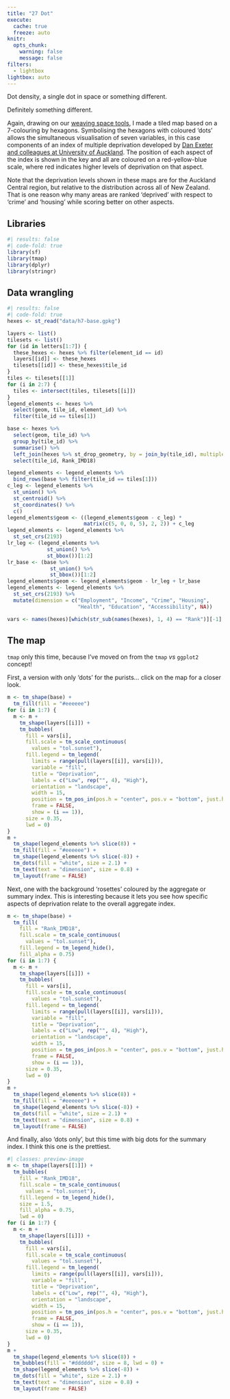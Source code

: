 ```yaml
---
title: "27 Dot"
execute: 
  cache: true
  freeze: auto
knitr:
  opts_chunk: 
    warning: false
    message: false
filters:
  - lightbox
lightbox: auto
---
```


Dot density, a single dot in space or something different.

Definitely something different.

Again, drawing on our [weaving space tools](https://github.com/DOSull/weaving-space), I made a tiled map based on a 7-colouring by hexagons. Symbolising the hexagons with coloured 'dots' allows the simultaneous visualisation of seven variables, in this case components of an index of multiple deprivation developed by [Dan Exeter and colleagues at University of Auckland](https://journals.plos.org/plosone/article?id=10.1371/journal.pone.0181260). The position of each aspect of the index is shown in the key and all are coloured on a red-yellow-blue scale, where red indicates higher levels of deprivation on that aspect. 

Note that the deprivation levels shown in these maps are for the Auckland Central region, but relative to the distribution across all of New Zealand. That is one reason why many areas are ranked 'deprived' with respect to 'crime' and 'housing' while scoring better on other aspects.

## Libraries
```r
#| results: false
#| code-fold: true
library(sf)
library(tmap)
library(dplyr)
library(stringr)
```

## Data wrangling
```r
#| results: false
#| code-fold: true
hexes <- st_read("data/h7-base.gpkg")

layers <- list()
tilesets <- list()
for (id in letters[1:7]) {
  these_hexes <- hexes %>% filter(element_id == id)
  layers[[id]] <- these_hexes 
  tilesets[[id]] <- these_hexes$tile_id
}
tiles <- tilesets[[1]]
for (i in 2:7) {
  tiles <- intersect(tiles, tilesets[[i]])
}
legend_elements <- hexes %>% 
  select(geom, tile_id, element_id) %>%
  filter(tile_id == tiles[1])

base <- hexes %>% 
  select(geom, tile_id) %>%
  group_by(tile_id) %>%
  summarise() %>%
  left_join(hexes %>% st_drop_geometry, by = join_by(tile_id), multiple = "first") %>%
  select(tile_id, Rank_IMD18)

legend_elements <- legend_elements %>%
  bind_rows(base %>% filter(tile_id == tiles[1]))
c_leg <- legend_elements %>% 
  st_union() %>%
  st_centroid() %>%
  st_coordinates() %>%
  c()
legend_elements$geom <- ((legend_elements$geom - c_leg) * 
                         matrix(c(5, 0, 0, 5), 2, 2)) + c_leg
legend_elements <- legend_elements %>%
  st_set_crs(2193)
lr_leg <- (legend_elements %>%
             st_union() %>%
             st_bbox())[1:2]
lr_base <- (base %>% 
              st_union() %>%
              st_bbox())[1:2]
legend_elements$geom <- legend_elements$geom - lr_leg + lr_base
legend_elements <- legend_elements %>%
  st_set_crs(2193) %>%
  mutate(dimension = c("Employment", "Income", "Crime", "Housing", 
                       "Health", "Education", "Accessibility", NA))

vars <- names(hexes)[which(str_sub(names(hexes), 1, 4) == "Rank")][-1]
```

## The map
`tmap` only this time, because I've moved on from the `tmap` _vs_ `ggplot2` concept!

First, a version with only 'dots' for the purists... click on the map for a closer look.

```r
m <- tm_shape(base) +
  tm_fill(fill = "#eeeeee")
for (i in 1:7) {
  m <- m + 
    tm_shape(layers[[i]]) + 
    tm_bubbles(
      fill = vars[i], 
      fill.scale = tm_scale_continuous(
        values = "tol.sunset"),
      fill.legend = tm_legend(
        limits = range(pull(layers[[i]], vars[i])),
        variable = "fill",
        title = "Deprivation",
        labels = c("Low", rep("", 4), "High"),
        orientation = "landscape",
        width = 15,
        position = tm_pos_in(pos.h = "center", pos.v = "bottom", just.h = 1),
        frame = FALSE,
        show = (i == 1)),
      size = 0.35,
      lwd = 0)
}
m + 
  tm_shape(legend_elements %>% slice(8)) +
  tm_fill(fill = "#eeeeee") +
  tm_shape(legend_elements %>% slice(-8)) +
  tm_dots(fill = "white", size = 2.1) + 
  tm_text(text = "dimension", size = 0.8) +
  tm_layout(frame = FALSE)
```

Next, one with the background 'rosettes' coloured by the aggregate or summary index. This is interesting because it lets you see how specific aspects of deprivation relate to the overall aggregate index.

```r
m <- tm_shape(base) +
  tm_fill(
    fill = "Rank_IMD18", 
    fill.scale = tm_scale_continuous(
      values = "tol.sunset"),
    fill.legend = tm_legend_hide(),
    fill_alpha = 0.75)
for (i in 1:7) {
  m <- m + 
    tm_shape(layers[[i]]) + 
    tm_bubbles(
      fill = vars[i], 
      fill.scale = tm_scale_continuous(
        values = "tol.sunset"),
      fill.legend = tm_legend(
        limits = range(pull(layers[[i]], vars[i])),
        variable = "fill",
        title = "Deprivation",
        labels = c("Low", rep("", 4), "High"),
        orientation = "landscape",
        width = 15,
        position = tm_pos_in(pos.h = "center", pos.v = "bottom", just.h = 1),
        frame = FALSE,
        show = (i == 1)),
      size = 0.35,
      lwd = 0)
}
m + 
  tm_shape(legend_elements %>% slice(8)) +
  tm_fill(fill = "#eeeeee") +
  tm_shape(legend_elements %>% slice(-8)) +
  tm_dots(fill = "white", size = 2.1) + 
  tm_text(text = "dimension", size = 0.8) +
  tm_layout(frame = FALSE)
```

And finally, also 'dots only', but this time with big dots for the summary index. I think this one is the prettiest.

```r
#| classes: preview-image
m <- tm_shape(layers[[1]]) +
  tm_bubbles(
    fill = "Rank_IMD18", 
    fill.scale = tm_scale_continuous(
      values = "tol.sunset"),
    fill.legend = tm_legend_hide(),
    size = 1.5,
    fill_alpha = 0.75,
    lwd = 0)
for (i in 1:7) {
  m <- m + 
    tm_shape(layers[[i]]) + 
    tm_bubbles(
      fill = vars[i], 
      fill.scale = tm_scale_continuous(
        values = "tol.sunset"),
      fill.legend = tm_legend(
        limits = range(pull(layers[[i]], vars[i])),
        variable = "fill",
        title = "Deprivation",
        labels = c("Low", rep("", 4), "High"),
        orientation = "landscape",
        width = 15,
        position = tm_pos_in(pos.h = "center", pos.v = "bottom", just.h = 1),
        frame = FALSE,
        show = (i == 1)),
      size = 0.35,
      lwd = 0)
}
m + 
  tm_shape(legend_elements %>% slice(8)) +
  tm_bubbles(fill = "#dddddd", size = 8, lwd = 0) +
  tm_shape(legend_elements %>% slice(-8)) +
  tm_dots(fill = "white", size = 2.1) + 
  tm_text(text = "dimension", size = 0.8) +
  tm_layout(frame = FALSE)
```